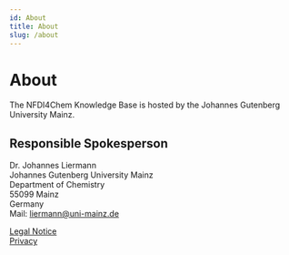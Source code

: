 ```yaml
---
id: About
title: About
slug: /about
---
```



# About

The NFDI4Chem Knowledge Base is hosted by the Johannes Gutenberg University Mainz.

## Responsible Spokesperson

Dr. Johannes Liermann\
Johannes Gutenberg University Mainz\
Department of Chemistry\
55099 Mainz\
Germany\
Mail: [liermann@uni-mainz.de](mailto:liermann@uni-mainz.de)

[Legal Notice](https://www.uni-mainz.de/eng/102.php)\
[Privacy](https://www.uni-mainz.de/eng/144.php)
